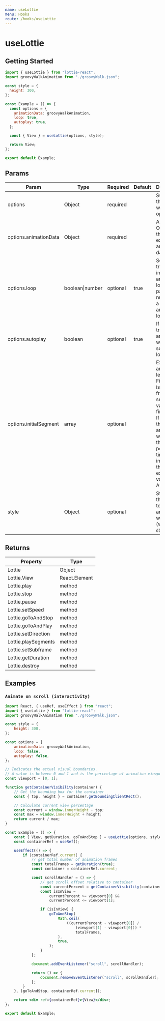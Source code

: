 ```yaml
---
name: useLottie
menu: Hooks
route: /hooks/useLottie
---
```



# useLottie

## Getting Started

<UseLottieExamples />

```jsx
import { useLottie } from "lottie-react";
import groovyWalkAnimation from "./groovyWalk.json";

const style = {
  height: 300,
};

const Example = () => {
  const options = {
    animationData: groovyWalkAnimation,
    loop: true,
    autoplay: true,
  };

  const { View } = useLottie(options, style);

  return View;
};

export default Example;
```

## Params

| Param                  | Type            | Required | Default | Description                                                                                                                                                                                              |
| ---------------------- | --------------- | -------- | ------- | -------------------------------------------------------------------------------------------------------------------------------------------------------------------------------------------------------- |
| options                | Object          | required |         | Subset of the lottie-web options                                                                                                                                                                         |
| options.animationData  | Object          | required |         | A JSON Object with the exported animation data                                                                                                                                                           |
| options.loop           | boolean\|number | optional | true    | Set it to true for infinite amount of loops, or pass a number for a specific amount of loops                                                                                                             |
| options.autoplay       | boolean         | optional | true    | If set to true, animation will play as soon as it's loaded                                                                                                                                               |
| options.initialSegment | array           | optional |         | Expects an array of length 2. First value is the initial frame, second value is the final frame. If this is set, the animation will start at this position in time instead of the exported value from AE |
| style                  | Object          | optional |         | Style object that applies to the animation wrapper (which is a `div`)                                                                                                                                    |

## Returns

| Property            | Type          |
| ------------------- | ------------- |
| Lottie              | Object        |
| Lottie.View         | React.Element |
| Lottie.play         | method        |
| Lottie.stop         | method        |
| Lottie.pause        | method        |
| Lottie.setSpeed     | method        |
| Lottie.goToAndStop  | method        |
| Lottie.goToAndPlay  | method        |
| Lottie.setDirection | method        |
| Lottie.playSegments | method        |
| Lottie.setSubframe  | method        |
| Lottie.getDuration  | method        |
| Lottie.destroy      | method        |

## Examples

### `Animate on scroll (interactivity)`

<UseLottieWithInteractivity />

```jsx
import React, { useRef, useEffect } from "react";
import { useLottie } from "lottie-react";
import groovyWalkAnimation from "./groovyWalk.json";

const style = {
	height: 300,
};

const options = {
	animationData: groovyWalkAnimation,
	loop: false,
	autoplay: false,
};

// Indicates the actual visual boundaries.
// A value is between 0 and 1 and is the percentage of animation viewport.
const viewport = [0, 1];

function getContainerVisibility(container) {
	// Get the bounding box for the container
	const { top, height } = container.getBoundingClientRect();

	// Calculate current view percentage
	const current = window.innerHeight - top;
	const max = window.innerHeight + height;
	return current / max;
}

const Example = () => {
	const { View, getDuration, goToAndStop } = useLottie(options, style);
	const containerRef = useRef();

	useEffect(() => {
		if (containerRef.current) {
			// get total number of animation frames
			const totalFrames = getDuration(true);
			const container = containerRef.current;

			const scrollHandler = () => {
				// get scroll offset relative to container
				const currentPercent = getContainerVisibility(container);
				const isInView =
					currentPercent >= viewport[0] &&
					currentPercent <= viewport[1];

				if (isInView) {
					goToAndStop(
						Math.ceil(
							((currentPercent - viewport[0]) /
								(viewport[1] - viewport[0])) *
								totalFrames,
						),
						true,
					);
				}
			};

			document.addEventListener("scroll", scrollHandler);

			return () => {
				document.removeEventListener("scroll", scrollHandler);
			};
		}
	}, [goToAndStop, containerRef.current]);

	return <div ref={containerRef}>{View}</div>;
};

export default Example;
```
